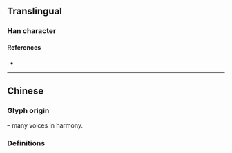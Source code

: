 {{character info/new}}
==Translingual==

===Han character===
{{Han char|rn=72|rad=日|as=02|sn=6|four=|canj=AJ,XAJ|ids=⿰日十}}

====References====
* {{Han ref|kx=0489.130|dkj=13743|dj=0850.100|hdz=21483.050|uh=65EA|ud=26090}}

----

==Chinese==

===Glyph origin===
{{Han etym}}
{{Han compound|曰|十|ls=ic|t1=to speak|t2=ten}} – many voices in harmony.

===Definitions===
{{zh-see|協|ha}}